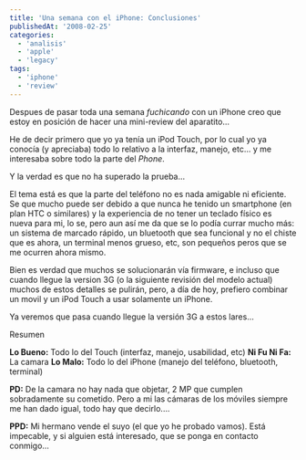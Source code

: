 ```yaml
---
title: 'Una semana con el iPhone: Conclusiones'
publishedAt: '2008-02-25'
categories:
  - 'analisis'
  - 'apple'
  - 'legacy'
tags:
  - 'iphone'
  - 'review'
---
```


Despues de pasar toda una semana _fuchicando_ con un iPhone creo que estoy en posición de hacer una mini-review del aparatito...

He de decir primero que yo ya tenía un iPod Touch, por lo cual yo ya conocía (y apreciaba) todo lo relativo a la interfaz, manejo, etc... y me interesaba sobre todo la parte del _Phone_.

Y la verdad es que no ha superado la prueba...

El tema está es que la parte del teléfono no es nada amigable ni eficiente. Se que mucho puede ser debido a que nunca he tenido un smartphone (en plan HTC o similares) y la experiencia de no tener un teclado físico es nueva para mi, lo se, pero aun así me da que se lo podía currar mucho más: un sistema de marcado rápido, un bluetooth que sea funcional y no el chiste que es ahora, un terminal menos grueso, etc, son pequeños peros que se me ocurren ahora mismo.

Bien es verdad que muchos se solucionarán vía firmware, e incluso que cuando llegue la version 3G (o la siguiente revisión del modelo actual) muchos de estos detalles se pulirán, pero, a día de hoy, prefiero combinar un movil y un iPod Touch a usar solamente un iPhone.

Ya veremos que pasa cuando llegue la versión 3G a estos lares...

Resumen

**Lo Bueno:** Todo lo del Touch (interfaz, manejo, usabilidad, etc) **Ni Fu Ni Fa:** La camara **Lo Malo:** Todo lo del iPhone (manejo del teléfono, bluetooth, terminal)

**PD:** De la camara no hay nada que objetar, 2 MP que cumplen sobradamente su cometido. Pero a mi las cámaras de los móviles siempre me han dado igual, todo hay que decirlo....

**PPD:** Mi hermano vende el suyo (el que yo he probado vamos). Está impecable, y si alguien está interesado, que se ponga en contacto conmigo...
